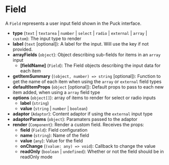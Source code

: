 # Field

A `Field` represents a user input field shown in the Puck interface.

- **type** (`text` | `textarea` | `number` | `select` | `radio` | `external` | `array` | `custom`): The input type to render
- **label** (`text` [optional]): A label for the input. Will use the key if not provided.
- **arrayFields** (`object`): Object describing sub-fields for items in an `array` input
  - **[fieldName]** (`Field`): The Field objects describing the input data for each item
- **getItemSummary** (`(object, number) => string` [optional]): Function to get the name of each item when using the `array` or `external` field types
- **defaultItemProps** (`object` [optional]): Default props to pass to each new item added, when using a `array` field type
- **options** (`object[]`): array of items to render for select or radio inputs
  - **label** (`string`)
  - **value** (`string` | `number` | `boolean`)
- **adaptor** (`Adaptor`): Content adaptor if using the `external` input type
- **adaptorParams** (`object`): Paramaters passed to the adaptor
- **render** (`Component`): Render a custom field. Receives the props:
  - **field** (`Field`): Field configuration
  - **name** (`string`): Name of the field
  - **value** (`any`): Value for the field
  - **onChange** (`(value: any) => void`): Callback to change the value
  - **readOnly** (`boolean` | `undefined`): Whether or not the field should be in readOnly mode
